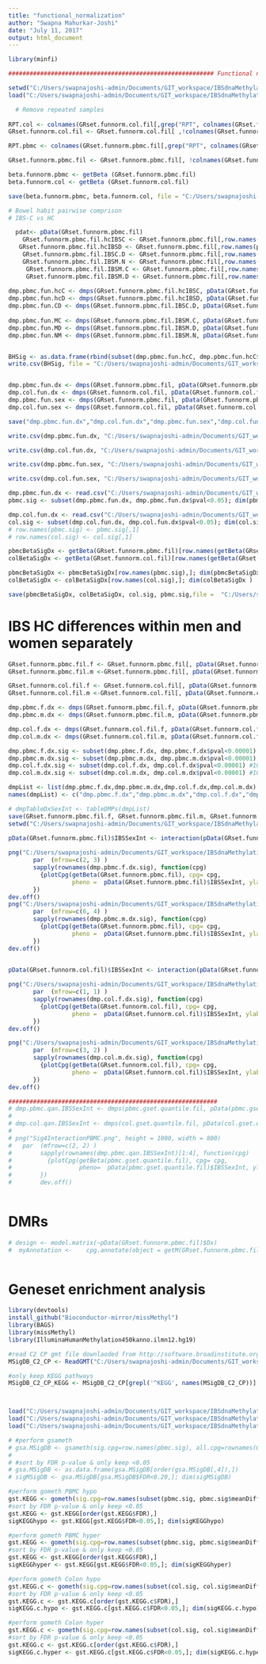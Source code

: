 ---
title: "functional_normalization"
author: "Swapna Mahurkar-Joshi"
date: "July 11, 2017"
output: html_document
---

```{r}
library(minfi)
```

```{r}

########################################################## Functional normalization

setwd("C:/Users/swapnajoshi-admin/Documents/GIT_workspace/IBSdnaMethylationProject/DNA_methylation_R21_Analysis/temp/functional_norm/")
load("C:/Users/swapnajoshi-admin/Documents/GIT_workspace/IBSdnaMethylationProject/DNA_methylation_R21_Analysis/data/technicallyCorrectData/methylationLevel3funNorm.Rda")

  # Remove repeated samples
  
RPT.col <- colnames(GRset.funnorm.col.fil[,grep("RPT", colnames(GRset.funnorm.col.fil))]) # [1] "A6172_B_RPT" "A5556_B_RPT" "A6552_B_RPT"
GRset.funnorm.col.fil <- GRset.funnorm.col.fil[ ,!colnames(GRset.funnorm.col.fil)%in% RPT.col]

RPT.pbmc <- colnames(GRset.funnorm.pbmc.fil[,grep("RPT", colnames(GRset.funnorm.pbmc.fil))]) # [1]  "A6207_P_RPT" "A6530_P_RPT"

GRset.funnorm.pbmc.fil <- GRset.funnorm.pbmc.fil[, !colnames(GRset.funnorm.pbmc.fil)%in% RPT.pbmc ]

beta.funnorm.pbmc <- getBeta (GRset.funnorm.pbmc.fil)
beta.funnorm.col <- getBeta (GRset.funnorm.col.fil)

save(beta.funnorm.pbmc, beta.funnorm.col, file = "C:/Users/swapnajoshi-admin/Documents/GIT_workspace/IBSdnaMethylationProject/DNA_methylation_R21_Analysis/temp/functional_norm/betasFunctionalNorm.Rda")

# Bowel habit pairwise comprison
# IBS-C vs HC

  pdat<- pData(GRset.funnorm.pbmc.fil)
    GRset.funnorm.pbmc.fil.hcIBSC <- GRset.funnorm.pbmc.fil[,row.names(pdat[which(c(pdat$BH=="C"|pdat$BH=="N")),])]
   GRset.funnorm.pbmc.fil.hcIBSD <- GRset.funnorm.pbmc.fil[,row.names(pdat[which(c(pdat$BH=="D"|pdat$BH=="N")),])]
    GRset.funnorm.pbmc.fil.IBSC.D <- GRset.funnorm.pbmc.fil[,row.names(pdat[which(c(pdat$BH=="C"|pdat$BH=="D")),])]
    GRset.funnorm.pbmc.fil.IBSM.N <- GRset.funnorm.pbmc.fil[,row.names(pdat[which(c(pdat$BH=="M"|pdat$BH=="N")),])]
     GRset.funnorm.pbmc.fil.IBSM.C <- GRset.funnorm.pbmc.fil[,row.names(pdat[which(c(pdat$BH=="M"|pdat$BH=="C")),])] 
     GRset.funnorm.pbmc.fil.IBSM.D <- GRset.funnorm.pbmc.fil[,row.names(pdat[which(c(pdat$BH=="M"|pdat$BH=="D")),])]
     
dmp.pbmc.fun.hcC <- dmps(GRset.funnorm.pbmc.fil.hcIBSC, pData(GRset.funnorm.pbmc.fil.hcIBSC)$BH)
dmp.pbmc.fun.hcD <- dmps(GRset.funnorm.pbmc.fil.hcIBSD, pData(GRset.funnorm.pbmc.fil.hcIBSD)$BH)
dmp.pbmc.fun.CD <- dmps(GRset.funnorm.pbmc.fil.IBSC.D, pData(GRset.funnorm.pbmc.fil.IBSC.D)$BH)
  
dmp.pbmc.fun.MC <- dmps(GRset.funnorm.pbmc.fil.IBSM.C, pData(GRset.funnorm.pbmc.fil.IBSM.C)$BH)
dmp.pbmc.fun.MD <- dmps(GRset.funnorm.pbmc.fil.IBSM.D, pData(GRset.funnorm.pbmc.fil.IBSM.D)$BH)
dmp.pbmc.fun.NM <- dmps(GRset.funnorm.pbmc.fil.IBSM.N, pData(GRset.funnorm.pbmc.fil.IBSM.N)$BH)


BHSig <- as.data.frame(rbind(subset(dmp.pbmc.fun.hcC, dmp.pbmc.fun.hcC$pval<0.000005), subset(dmp.pbmc.fun.hcD, dmp.pbmc.fun.hcD$pval<0.000005), subset(dmp.pbmc.fun.NM, dmp.pbmc.fun.NM$pval<0.000005), subset(dmp.pbmc.fun.CD, dmp.pbmc.fun.CD$pval<0.000005), subset(dmp.pbmc.fun.MC, dmp.pbmc.fun.MC$pval<0.000005),subset(dmp.pbmc.fun.MD, dmp.pbmc.fun.MD$pval<0.000005)))
write.csv(BHSig, file = "C:/Users/swapnajoshi-admin/Documents/GIT_workspace/IBSdnaMethylationProject/DNA_methylation_R21_Analysis/temp/functional_norm/BHSig.csv")


dmp.pbmc.fun.dx <- dmps(GRset.funnorm.pbmc.fil, pData(GRset.funnorm.pbmc.fil)$Dx)
dmp.col.fun.dx <- dmps(GRset.funnorm.col.fil, pData(GRset.funnorm.col.fil)$Dx)
dmp.pbmc.fun.sex <- dmps(GRset.funnorm.pbmc.fil, pData(GRset.funnorm.pbmc.fil)$Gender)
dmp.col.fun.sex <- dmps(GRset.funnorm.col.fil, pData(GRset.funnorm.col.fil)$Gender)

save("dmp.pbmc.fun.dx","dmp.col.fun.dx","dmp.pbmc.fun.sex","dmp.col.fun.sex", file = "C:/Users/swapnajoshi-admin/Documents/GIT_workspace/IBSdnaMethylationProject/DNA_methylation_R21_Analysis/temp/functional_norm/dmps.dx.sex.pbmc.col.func.norm.Rda")

write.csv(dmp.pbmc.fun.dx, "C:/Users/swapnajoshi-admin/Documents/GIT_workspace/IBSdnaMethylationProject/DNA_methylation_R21_Analysis/temp/functional_norm/dmp.pbmc.fun.dx.csv")

write.csv(dmp.col.fun.dx, "C:/Users/swapnajoshi-admin/Documents/GIT_workspace/IBSdnaMethylationProject/DNA_methylation_R21_Analysis/temp/functional_norm/dmp.col.fun.dx.csv")

write.csv(dmp.pbmc.fun.sex, "C:/Users/swapnajoshi-admin/Documents/GIT_workspace/IBSdnaMethylationProject/DNA_methylation_R21_Analysis/temp/functional_norm/dmp.pbmc.fun.sex.csv")

write.csv(dmp.col.fun.sex, "C:/Users/swapnajoshi-admin/Documents/GIT_workspace/IBSdnaMethylationProject/DNA_methylation_R21_Analysis/temp/functional_norm/dmp.col.fun.sex.csv")
```

```{r}

dmp.pbmc.fun.dx <- read.csv("C:/Users/swapnajoshi-admin/Documents/GIT_workspace/IBSdnaMethylationProject/DNA_methylation_R21_Analysis/temp/functional_norm/dmp.pbmc.fun.dx.csv")
pbmc.sig <- subset(dmp.pbmc.fun.dx, dmp.pbmc.fun.dx$pval<0.05); dim(pbmc.sig) # 14979    16

dmp.col.fun.dx <- read.csv("C:/Users/swapnajoshi-admin/Documents/GIT_workspace/IBSdnaMethylationProject/DNA_methylation_R21_Analysis/temp/functional_norm/dmp.col.fun.dx.csv")
col.sig <- subset(dmp.col.fun.dx, dmp.col.fun.dx$pval<0.05); dim(col.sig) #18501    16
# row.names(pbmc.sig) <- pbmc.sig[,1] 
# row.names(col.sig) <- col.sig[,1] 

pbmcBetaSigDx <- getBeta(GRset.funnorm.pbmc.fil)[row.names(getBeta(GRset.funnorm.pbmc.fil))%in%row.names(pbmc.sig),]
colBetaSigDx <- getBeta(GRset.funnorm.col.fil)[row.names(getBeta(GRset.funnorm.col.fil))%in%row.names(col.sig),]

pbmcBetaSigDx <- pbmcBetaSigDx[row.names(pbmc.sig),]; dim(pbmcBetaSigDx )                      
colBetaSigDx <- colBetaSigDx[row.names(col.sig),]; dim(colBetaSigDx )

save(pbmcBetaSigDx, colBetaSigDx, col.sig, pbmc.sig,file =  "C:/Users/swapnajoshi-admin/Documents/GIT_workspace/IBSdnaMethylationProject/DNA_methylation_R21_Analysis/temp/functional_norm/sigBetasDxFunct.Rda")
```
# IBS HC differences within men and women separately
```{r}
GRset.funnorm.pbmc.fil.f <- GRset.funnorm.pbmc.fil[, pData(GRset.funnorm.pbmc.fil)$Gender=="F"]; dim(GRset.funnorm.pbmc.fil.f) #  456009     91
GRset.funnorm.pbmc.fil.m <-GRset.funnorm.pbmc.fil[, pData(GRset.funnorm.pbmc.fil)$Gender=="M"]; dim(GRset.funnorm.pbmc.fil.m) # 456009   54

GRset.funnorm.col.fil.f <- GRset.funnorm.col.fil[, pData(GRset.funnorm.col.fil)$Gender=="F"]; dim(GRset.funnorm.col.fil.f) #456009   87
GRset.funnorm.col.fil.m <-GRset.funnorm.col.fil[, pData(GRset.funnorm.col.fil)$Gender=="M"]; dim(GRset.funnorm.col.fil.m) #456009   51

dmp.pbmc.f.dx <- dmps(GRset.funnorm.pbmc.fil.f, pData(GRset.funnorm.pbmc.fil.f)$Dx)
dmp.pbmc.m.dx <- dmps(GRset.funnorm.pbmc.fil.m, pData(GRset.funnorm.pbmc.fil.m)$Dx)

dmp.col.f.dx <- dmps(GRset.funnorm.col.fil.f, pData(GRset.funnorm.col.fil.f)$Dx)
dmp.col.m.dx <- dmps(GRset.funnorm.col.fil.m, pData(GRset.funnorm.col.fil.m)$Dx)

dmp.pbmc.f.dx.sig <- subset(dmp.pbmc.f.dx, dmp.pbmc.f.dx$pval<0.00001) #10^-7
dmp.pbmc.m.dx.sig <- subset(dmp.pbmc.m.dx, dmp.pbmc.m.dx$pval<0.00001) #10^-7
dmp.col.f.dx.sig <- subset(dmp.col.f.dx, dmp.col.f.dx$pval<0.00001) #10^-7
dmp.col.m.dx.sig <- subset(dmp.col.m.dx, dmp.col.m.dx$pval<0.00001) #10^-7

dmpList <- list(dmp.pbmc.f.dx,dmp.pbmc.m.dx,dmp.col.f.dx,dmp.col.m.dx) 
names(dmpList) <- c("dmp.pbmc.f.dx","dmp.pbmc.m.dx","dmp.col.f.dx","dmp.col.m.dx") 

# dmpTableDxSexInt <- tableDMPs(dmpList)
save(GRset.funnorm.pbmc.fil.f, GRset.funnorm.pbmc.fil.m, GRset.funnorm.col.fil.f, GRset.funnorm.col.fil.f,dmpList, file = "C:/Users/swapnajoshi-admin/Documents/GIT_workspace/IBSdnaMethylationProject/DNA_methylation_R21_Analysis/temp/functional_norm/GRset.funnorm.gender.cat.Rda")
setwd("C:/Users/swapnajoshi-admin/Documents/GIT_workspace/IBSdnaMethylationProject/DNA_methylation_R21_Analysis/temp/functional_norm/"); save(dmp.pbmc.f.dx, dmp.pbmc.m.dx, dmp.col.f.dx, dmp.col.m.dx, file = "DMPsDxSexInter.Rda"); write.csv(dmp.pbmc.f.dx.sig, file="dmp.pbmc.f.dx.sig.csv"); write.csv(dmp.pbmc.m.dx.sig, file="dmp.pbmc.m.dx.sig.csv"); write.csv(dmp.col.f.dx.sig, file="dmp.col.f.dx.sig.csv"); write.csv(dmp.col.m.dx.sig, file="dmp.col.m.dx.sig.csv")  
```

```{r}
pData(GRset.funnorm.pbmc.fil)$IBSSexInt <- interaction(pData(GRset.funnorm.pbmc.fil)$Dx, pData(GRset.funnorm.pbmc.fil)$Gender)
   
png("C:/Users/swapnajoshi-admin/Documents/GIT_workspace/IBSdnaMethylationProject/DNA_methylation_R21_Analysis/temp/functional_norm/Sig4femaleDxPBMC.png", height = 1000, width = 800)
       par  (mfrow=c(2, 3) ) 
       sapply(rownames(dmp.pbmc.f.dx.sig), function(cpg)
         {plotCpg(getBeta(GRset.funnorm.pbmc.fil), cpg= cpg,  
                  pheno =  pData(GRset.funnorm.pbmc.fil)$IBSSexInt, ylab ="Beta values")
       })
dev.off()
png("C:/Users/swapnajoshi-admin/Documents/GIT_workspace/IBSdnaMethylationProject/DNA_methylation_R21_Analysis/temp/functional_norm/Sig4maleDxPBMC.png", height = 1000, width = 800)
       par  (mfrow=c(6, 4) ) 
       sapply(rownames(dmp.pbmc.m.dx.sig), function(cpg)
         {plotCpg(getBeta(GRset.funnorm.pbmc.fil), cpg= cpg,  
                  pheno =  pData(GRset.funnorm.pbmc.fil)$IBSSexInt, ylab ="Beta values")
       })
dev.off()


pData(GRset.funnorm.col.fil)$IBSSexInt <- interaction(pData(GRset.funnorm.col.fil)$Dx, pData(GRset.funnorm.col.fil)$Gender)
   
png("C:/Users/swapnajoshi-admin/Documents/GIT_workspace/IBSdnaMethylationProject/DNA_methylation_R21_Analysis/temp/functional_norm/Sig4femaleDxCol.png", height = 1000, width = 800)
       par  (mfrow=c(1, 1) )
       sapply(rownames(dmp.col.f.dx.sig), function(cpg)
         {plotCpg(getBeta(GRset.funnorm.col.fil), cpg= cpg,  
                  pheno =  pData(GRset.funnorm.col.fil)$IBSSexInt, ylab ="Beta values")
       })
dev.off()

png("C:/Users/swapnajoshi-admin/Documents/GIT_workspace/IBSdnaMethylationProject/DNA_methylation_R21_Analysis/temp/functional_norm/Sig4maleDxCol.png", height = 1000, width = 800)
       par  (mfrow=c(3, 2) )
       sapply(rownames(dmp.col.m.dx.sig), function(cpg)
         {plotCpg(getBeta(GRset.funnorm.col.fil), cpg= cpg,  
                  pheno =  pData(GRset.funnorm.col.fil)$IBSSexInt, ylab ="Beta values")
       })
dev.off()

```

```{r}

###########################################################
# dmp.pbmc.qan.IBSSexInt <- dmps(pbmc.gset.quantile.fil, pData(pbmc.gset.quantile.fil)$IBSSexInt)
# 
# dmp.col.qan.IBSSexInt <- dmps(col.gset.quantile.fil, pData(col.gset.quantile.fil)$IBSSexInt)
# 
# png("Sig4InteractionPBMC.png", height = 1000, width = 800)
#   par  (mfrow=c(2, 2) ) 
#        sapply(rownames(dmp.pbmc.qan.IBSSexInt)[1:4], function(cpg)
#          {plotCpg(getBeta(pbmc.gset.quantile.fil), cpg= cpg,  
#                   pheno=  pData(pbmc.gset.quantile.fil)$IBSSexInt, ylab ="Beta values")
#        })
#        dev.off()
       
```
# DMRs
```{r}
# design <- model.matrix(~pData(GRset.funnorm.pbmc.fil)$Dx)
#  myAnnotation <-    cpg.annotate(object = getM(GRset.funnorm.pbmc.fil),  datatype = "array" , what =  "M", analysis.type= "differential", design = design, contrasts = FALSE, arraytype = "450K", coef = 2, fdr = 0.05)
 
```

# Geneset enrichment analysis
```{r}
library(devtools)
install_github("Bioconductor-mirror/missMethyl")
library(BAGS)
library(missMethyl)
library(IlluminaHumanMethylation450kanno.ilmn12.hg19)

#read C2 CP gmt file downlaoded from http://software.broadinstitute.org/gsea/msigdb/genesets.jsp?collection=C2
MSigDB_C2_CP <- ReadGMT("C:/Users/swapnajoshi-admin/Documents/GIT_workspace/IBSdnaMethylationProject/DNA_methylation_R21_Analysis/temp/gsea/genesets/c2.all.v6.0.entrez.gmt")

#only keep KEGG pathways
MSigDB_C2_CP_KEGG <- MSigDB_C2_CP[grepl('^KEGG', names(MSigDB_C2_CP))]



load("C:/Users/swapnajoshi-admin/Documents/GIT_workspace/IBSdnaMethylationProject/DNA_methylation_R21_Analysis/temp/hm450annotations.rda")
load("C:/Users/swapnajoshi-admin/Documents/GIT_workspace/IBSdnaMethylationProject/DNA_methylation_R21_Analysis/temp/functional_norm/sigBetasDxFunct.Rda")
load("C:/Users/swapnajoshi-admin/Documents/GIT_workspace/IBSdnaMethylationProject/DNA_methylation_R21_Analysis/data/technicallyCorrectData/methylationLevel3funNorm.Rda")

# #perform gsameth
# gsa.MSigDB <- gsameth(sig.cpg=row.names(pbmc.sig), all.cpg=rownames(GRset.funnorm.pbmc.fil), collection= MSigDB_C2_CP_KEGG)
# 
# #sort by FDR p-value & only keep <0.05
# gsa.MSigDB <- as.data.frame(gsa.MSigDB[order(gsa.MSigDB[,4]),])
# sigMSigDB <- gsa.MSigDB[gsa.MSigDB$FDR<0.20,]; dim(sigMSigDB)

#perform gometh PBMC hypo
gst.KEGG <- gometh(sig.cpg=row.names(subset(pbmc.sig, pbmc.sig$meanDiff<0)), all.cpg=rownames(GRset.funnorm.pbmc.fil), collection="KEGG")
#sort by FDR p-value & only keep <0.05
gst.KEGG <- gst.KEGG[order(gst.KEGG$FDR),]
sigKEGGhypo <- gst.KEGG[gst.KEGG$FDR<0.05,]; dim(sigKEGGhypo)

#perform gometh PBMC hyper
gst.KEGG <- gometh(sig.cpg=row.names(subset(pbmc.sig, pbmc.sig$meanDiff>0)), all.cpg=rownames(GRset.funnorm.pbmc.fil), collection="KEGG")
#sort by FDR p-value & only keep <0.05
gst.KEGG <- gst.KEGG[order(gst.KEGG$FDR),]
sigKEGGhyper <- gst.KEGG[gst.KEGG$FDR<0.05,]; dim(sigKEGGhyper)

#perform gometh Colon hypo
gst.KEGG.c <- gometh(sig.cpg=row.names(subset(col.sig, col.sig$meanDiff<0)), all.cpg=rownames(GRset.funnorm.col.fil), collection="KEGG")
#sort by FDR p-value & only keep <0.05
gst.KEGG.c <- gst.KEGG.c[order(gst.KEGG.c$FDR),]
sigKEGG.c.hypo <- gst.KEGG.c[gst.KEGG.c$FDR<0.05,]; dim(sigKEGG.c.hypo)

#perform gometh Colon hyper
gst.KEGG.c <- gometh(sig.cpg=row.names(subset(col.sig, col.sig$meanDiff>0)), all.cpg=rownames(GRset.funnorm.col.fil), collection="KEGG")
#sort by FDR p-value & only keep <0.05
gst.KEGG.c <- gst.KEGG.c[order(gst.KEGG.c$FDR),]
sigKEGG.c.hyper <- gst.KEGG.c[gst.KEGG.c$FDR<0.05,]; dim(sigKEGG.c.hyper)
```



